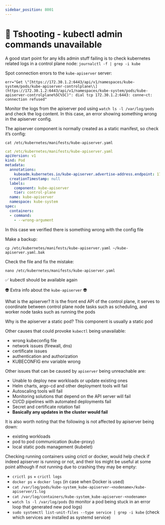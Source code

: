 ```yaml
---
sidebar_position: 8001
---
```


# 🔧 Tshooting - kubectl admin commands unavailable

A good start point for any k8s admin stuff failing is to check kubernetes related logs in a control plane node: `journalctl -f | grep -i kube`

Spot connection errors to the `kube-apiserver` server:

```
err="Get \"[https://172.30.1.2:6443/api/v1/namespaces/kube-system/pods/kube-apiserver-controlplane\\](https://172.30.1.2:6443/api/v1/namespaces/kube-system/pods/kube-apiserver-controlplane%5C%5C)": dial tcp 172.30.1.2:6443: conne~ct: connection refused"
```

Monitor the logs from the apiserver pod using `watch ls -l /var/log/pods` and check the log content. In this case, an error showing something wrong in the apiserver config.

The apiserver component is normally created as a static manifest, so check it’s config:

`cat /etc/kubernetes/manifests/kube-apiserver.yaml`

```yaml
cat /etc/kubernetes/manifests/kube-apiserver.yaml
apiVersion: v1
kind: Pod
metadata:
  annotations:
    kubeadm.kubernetes.io/kube-apiserver.advertise-address.endpoint: 172.30.1.2:6443
  creationTimestamp: null
  labels:
    component: kube-apiserver
    tier: control-plane
  name: kube-apiserver
  namespace: kube-system
spec:
  containers:
  - command:
    - --wrong-argument
```

In this case we verified there is something wrong with the config file

Make a backup:

`cp /etc/kubernetes/manifests/kube-apiserver.yaml ~/kube-apiserver.yaml.bak`

Check the file and fix the mistake:

`nano /etc/kubernetes/manifests/kube-apiserver.yaml`

✅ kubectl should be available again 

👽 Extra info about the `kube-apiserver` 👽

What is the apiserver? It is the front end API of the control plane, it serves to coordinate between control plane node tasks such as scheduling, and worker node tasks such as running the pods

Why is the apiserver a static pod? This component is usually a static pod 

Other causes that could provoke `kubectl` being unavailable: 

- wrong kubeconfig file
- network issues (firewall, dns)
- certificate issues
- authentication and authorization
- KUBECONFIG env variable wrong

Other issues that can be caused by `apiserver` being unreachable are:

- Unable to  deploy new workloads or update existing ones
- Helm charts, argo-cd and other deployment tools will fail
- Autoscaling tools will fail
- Monitoring solutions that depend on the API server will fail
- CI/CD pipelines with automated deployments fail
- Secret and certificate rotation fail
- **Basically any updates in the cluster would fail**

It is also worth noting that the following is not affected by apiserver being down:

- existing workloads
- pod to pod communication (kube-proxy)
- local static pods management (kubelet)

Checking running containers using crictl or docker, would help check if indeed apiserver is running or not, and their los might be useful at some point although if not running due to crashing they may be empty:

- `crictl ps` + `crictl logs`
- `docker ps` + `docker logs` (in case when Docker is used)
- `cat /var/log/pods/kube-system_kube-apiserver-<nodename>/kube-apiserver/1.log`
- `cat /var/log/containers/kube-system_kube-apiserver-<nodename>`
- `watch ls -l /var/log/pods`  (to monitor a pod being stuck in an error loop that generated new pod logs)
- `sudo systemctl list-unit-files --type service | grep -i kube`  (check which services are installed as systemd service)
